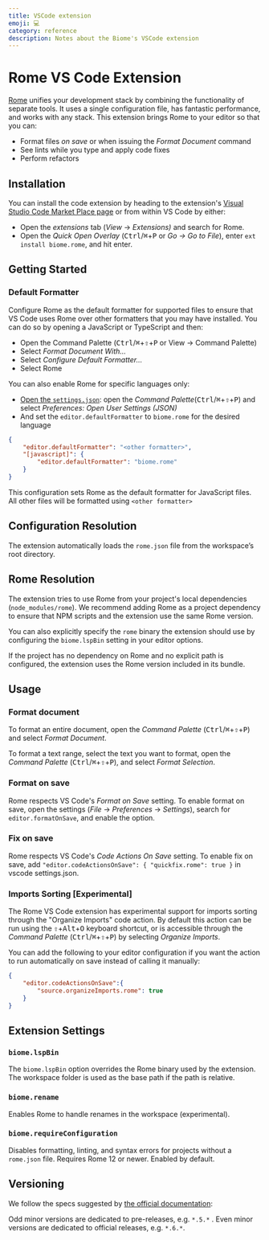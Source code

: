 ```yaml
---
title: VSCode extension
emoji: 💻
category: reference
description: Notes about the Biome's VSCode extension
---
```

# Rome VS Code Extension

[Rome](https://biome.tools/) unifies your development stack by combining the functionality of separate tools. It uses a single configuration file, has fantastic performance, and works with any stack. This extension brings Rome to your editor so that you can:

- Format files *on save* or when issuing the *Format Document* command
- See lints while you type and apply code fixes
- Perform refactors

## Installation

You can install the code extension by heading to the extension's [Visual Studio Code Market Place page](https://marketplace.visualstudio.com/items?itemName=biome.rome) or from within VS Code by either:

- Open the *extensions* tab (_View_ → _Extensions)_ and search for Rome.
- Open the _Quick Open Overlay_ (<kbd>Ctrl</kbd>/<kbd title="Cmd">⌘</kbd>+<kbd>P</kbd> or _Go -> Go to File_), enter `ext install biome.rome`, and hit enter.

## Getting Started

### Default Formatter

Configure Rome as the default formatter for supported files to ensure that VS Code uses Rome over other formatters that you may have installed. You can do so by opening a JavaScript or TypeScript and then:

- Open the Command Palette (<kbd>Ctrl</kbd>/<kbd title="Cmd">⌘</kbd>+<kbd title="Shift">⇧</kbd>+<kbd>P</kbd> or View → Command Palette)
- Select _Format Document With…_
- Select _Configure Default Formatter…_
- Select Rome

You can also enable Rome for specific languages only:

- [Open the `settings.json`](https://code.visualstudio.com/docs/getstarted/settings#_settingsjson): open the _Command Palette_(<kbd>Ctrl</kbd>/<kbd title="Cmd">⌘</kbd>+<kbd title="Shift">⇧</kbd>+<kbd>P</kbd>) and select _Preferences: Open User Settings (JSON)_
- And set the `editor.defaultFormatter` to `biome.rome` for the desired language

```json
{
	"editor.defaultFormatter": "<other formatter>",
	"[javascript]": {
		"editor.defaultFormatter": "biome.rome"
	}
}
```

This configuration sets Rome as the default formatter for JavaScript files. All other files will be formatted using `<other formatter>`

## Configuration Resolution

The extension automatically loads the `rome.json` file from the workspace’s root directory.

## Rome Resolution

The extension tries to use Rome from your project's local dependencies (`node_modules/rome`). We recommend adding Rome as a project dependency to ensure that NPM scripts and the extension use the same Rome version.

You can also explicitly specify the `rome` binary the extension should use by configuring the `biome.lspBin` setting in your editor options.

If the project has no dependency on Rome and no explicit path is configured, the extension uses the Rome version included in its bundle.

## Usage

### Format document

To format an entire document, open the _Command Palette_ (<kbd>Ctrl</kbd>/<kbd title="Cmd">⌘</kbd>+<kbd title="Shift">⇧</kbd>+<kbd>P</kbd>) and select _Format Document_.

To format a text range, select the text you want to format, open the _Command Palette_ (<kbd>Ctrl</kbd>/<kbd title="Cmd">⌘</kbd>+<kbd title="Shift">⇧</kbd>+<kbd>P</kbd>), and select _Format Selection_.

### Format on save

Rome respects VS Code's _Format on Save_ setting. To enable format on save, open the settings (_File_ -> _Preferences_ -> _Settings_), search for `editor.formatOnSave`, and enable the option.

### Fix on save

Rome respects VS Code's _Code Actions On Save_ setting. To enable fix on save, add `"editor.codeActionsOnSave": { "quickfix.rome": true }` in vscode settings.json.

### Imports Sorting [Experimental]

The Rome VS Code extension has experimental support for imports sorting through the "Organize Imports" code action. By default this action can be run using the <kbd title="Shift">⇧</kbd>+<kbd>Alt</kbd>+<kbd>O</kbd> keyboard shortcut, or is accessible through the _Command Palette_ (<kbd>Ctrl</kbd>/<kbd title="Cmd">⌘</kbd>+<kbd title="Shift">⇧</kbd>+<kbd>P</kbd>) by selecting _Organize Imports_.

You can add the following to your editor configuration if you want the action to run automatically on save instead of calling it manually:

```json
{
	"editor.codeActionsOnSave":{
		"source.organizeImports.rome": true
	}
}
```

## Extension Settings

### `biome.lspBin`

The `biome.lspBin` option overrides the Rome binary used by the extension. The workspace folder is used as the base path if the path is relative.

### `biome.rename`

Enables Rome to handle renames in the workspace (experimental).

### `biome.requireConfiguration`

Disables formatting, linting, and syntax errors for projects without a `rome.json` file. Requires Rome 12 or newer.
Enabled by default.

## Versioning

We follow the specs suggested by [the official documentation](https://code.visualstudio.com/api/working-with-extensions/publishing-extension#prerelease-extensions):

Odd minor versions are dedicated to pre-releases, e.g. `*.5.*` .
Even minor versions are dedicated to official releases, e.g. `*.6.*`.
